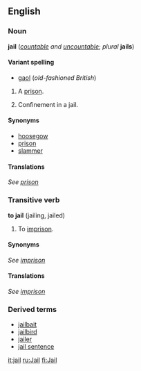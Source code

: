 ==English==

===Noun===
'''jail''' (''[[countable]] and [[uncountable]]''; ''plural'' '''jails''')

====Variant spelling====
*[[gaol]] (''old-fashioned British'')

#A [[prison]].
#{{uncountable}} Confinement in a jail.

====Synonyms====
*[[hoosegow]]
*[[prison]]
*[[slammer]]

====Translations====
''See [[prison]]''

===Transitive verb===
'''to jail''' (jailing, jailed)
#To [[imprison]].

====Synonyms====
''See [[imprison]]''

====Translations====
''See [[imprison]]''

===Derived terms===
*[[jailbait]]
*[[jailbird]]
*[[jailer]]
*[[jail sentence]]

[[it:jail]]
[[ru:Jail]]
[[fi:Jail]]